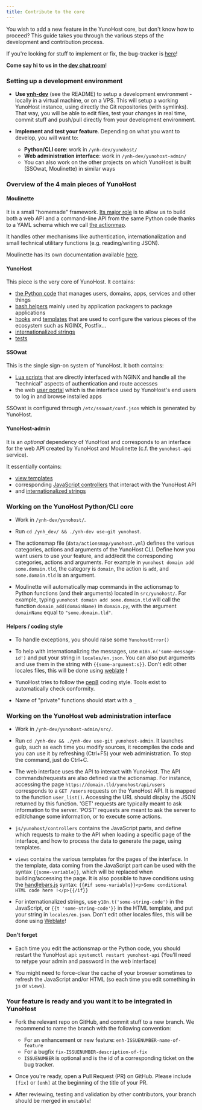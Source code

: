 ```yaml
---
title: Contribute to the core
---
```


You wish to add a new feature in the YunoHost core, but don't know how to
proceed? This guide takes you through the various steps of the development and
contribution process.

If you're looking for stuff to implement or fix, the bug-tracker is
[here](https://github.com/YunoHost/issues/issues)!

**Come say hi to us in the [dev chat room](/community/chat_rooms)**!

### Setting up a development environment

- **Use [ynh-dev](https://github.com/YunoHost/ynh-dev)** (see the README) to
  setup a development environment - locally in a virtual machine, or on a VPS.
  This will setup a working YunoHost instance, using directly the Git repositories
  (with symlinks). That way, you will be able to edit files, test your changes in real
  time, commit stuff and push/pull directly from your development environment.

- **Implement and test your feature**. Depending on what you want to develop, you
  will want to:
  - **Python/CLI core**: work in `/ynh-dev/yunohost/`
  - **Web administration interface**: work in `/ynh-dev/yunohost-admin/`
  - You can also work on the other projects on which YunoHost is built
     (SSOwat, Moulinette) in similar ways

### Overview of the 4 main pieces of YunoHost

#### Moulinette

It is a small "homemade" framework. [Its major role](https://moulinette.readthedocs.io/en/latest/actionsmap.html)
is to allow us to build both a web API and a command-line API from the same
Python code thanks to a YAML schema which we call
[the actionmap](https://github.com/YunoHost/yunohost/blob/dev/share/actionsmap.yml).

It handles other mechanisms like authentication, internationalization and
small technical utilitary functions (e.g. reading/writing JSON).

Moulinette has its own documentation available [here](https://moulinette.readthedocs.io/en/latest/).

#### YunoHost

This piece is the very core of YunoHost. It contains:

- [the Python code](https://github.com/YunoHost/yunohost/tree/dev/src) that manages users, domains, apps, services and other things
- [bash helpers](https://github.com/YunoHost/yunohost/tree/dev/helpers) mainly used by application packagers to package applications
- [hooks](https://github.com/YunoHost/yunohost/tree/dev/hooks) and [templates](https://github.com/YunoHost/yunohost/tree/dev/conf) that are used to configure the various pieces of the ecosystem such as NGINX, Postfix...
- [internationalized strings](https://github.com/YunoHost/yunohost/tree/dev/locales)
- [tests](https://github.com/YunoHost/yunohost/tree/dev/tests)

#### SSOwat

This is the single sign-on system of YunoHost. It both contains:

- [Lua scripts](https://github.com/YunoHost/ssowat) that are directly interfaced with NGINX and handle all the "technical" aspects of authentication and route accesses
- the web [user portal](https://github.com/YunoHost/yunohost-portal) which is the interface used by YunoHost's end users to log in and browse installed apps

SSOwat is configured through `/etc/ssowat/conf.json` which is generated by YunoHost.

#### YunoHost-admin

It is an *optional* dependency of YunoHost and corresponds to an interface for the web API created by YunoHost and Moulinette (c.f. the `yunohost-api` service).

It essentially contains:

- [view templates](https://github.com/YunoHost/yunohost-admin/tree/dev/app/src/views)
- corresponding [JavaScript controllers](https://github.com/YunoHost/yunohost-admin/tree/dev/src/js/yunohost/controllers) that interact with the YunoHost API
- and [internationalized strings](https://github.com/YunoHost/yunohost-admin/tree/dev/app/src/i18n/locales)

### Working on the YunoHost Python/CLI core

- Work in `/ynh-dev/yunohost/`.

- Run `cd /ynh_dev/ && ./ynh-dev use-git yunohost`.

- The actionsmap file (`data/actionsmap/yunohost.yml`) defines the various
  categories, actions and arguments of the YunoHost CLI. Define how you want
  users to use your feature, and add/edit the corresponding categories, actions
  and arguments. For example in `yunohost domain add some.domain.tld`, the
  category is `domain`, the action is `add`, and `some.domain.tld` is an
  argument.

- Moulinette will automatically map commands in the actionsmap to Python
  functions (and their arguments) located in `src/yunohost/`. For example, typing
  `yunohost domain add some.domain.tld` will call the function
  `domain_add(domainName)` in `domain.py`, with the argument `domainName` equal
  to `"some.domain.tld"`.

#### Helpers / coding style

- To handle exceptions, you should raise some `YunohostError()`

- To help with internationalizing the messages, use `m18n.n('some-message-id')`
  and put your string in `locales/en.json`. You can also put arguments and use
  them in the string with `{{some-argument:s}}`. Don't edit other locales files,
  this will be done using [weblate](https://translate.yunohost.org/) !

- YunoHost tries to follow the [pep8](http://pep8.org/) coding style. Tools
  exist to automatically check conformity.

- Name of "private" functions should start with a `_`

### Working on the YunoHost web administration interface

- Work in `/ynh-dev/yunohost-admin/src/`.

- Run `cd /ynh-dev && ./ynh-dev use-git yunohost-admin`. It launches gulp, such as each
  time you modify sources, it recompiles the code and you can use it by
  refreshing (Ctrl+F5) your web administration. To stop the command, just do Ctrl+C.

- The web interface uses the API to interact with YunoHost. The API
  commands/requests are also defined via the actionsmap. For instance, accessing
  the page `https://domain.tld/yunohost/api/users` corresponds to a `GET
  /users` requests on the YunoHost API. It is mapped to the function
  `user_list()`. Accessing the URL should display the JSON returned by this
  function. 'GET' requests are typically meant to ask information to the server.
  'POST' requests are meant to ask the server to edit/change some information,
  or to execute some actions.

- `js/yunohost/controllers` contains the JavaScript parts,
  and define which requests to make to the API when loading a specific page of
  the interface, and how to process the data to generate the page, using
  templates.

- `views` contains the various templates for the pages of the interface. In the
  template, data coming from the JavaScript part can be used with the syntax
  `{{some-variable}}`, which will be replaced when building/accessing the page.
  It is also possible to have conditions using the
  [handlebars.js](http://handlebarsjs.com) syntax: `{{#if
  some-variable}}<p>Some conditional HTML code here !</p>{{/if}}`

- For internationalized strings, use `y18n.t('some-string-code')` in the
  JavaScript, or `{{t 'some-string-code'}}` in the HTML template, and put your
  string in `locales/en.json`. Don't edit other locales files,
  this will be done using [Weblate](https://translate.yunohost.org/)!

#### Don't forget

- Each time you edit the actionsmap or the Python code, you should restart the YunoHost api:
  `systemctl restart yunohost-api`
  (You'll need to retype your admin and password in the web interface)

- You might need to force-clear the cache of your browser sometimes to refresh
  the JavaScript and/or HTML (so each time you edit something in `js` or `views`).

### Your feature is ready and you want it to be integrated in YunoHost

- Fork the relevant repo on GitHub, and commit stuff to a new branch. We recommend
  to name the branch with the following convention:
  - For an enhancement or new feature: `enh-ISSUENUMBER-name-of-feature`
  - For a bugfix `fix-ISSUENUMBER-description-of-fix`
  - `ISSUENUMBER` is optional and is the id of a corresponding ticket on the bug tracker.

- Once you're ready, open a Pull Request (PR) on GitHub. Please include `[fix]` or
  `[enh]` at the beginning of the title of your PR.

- After reviewing, testing and validation by other contributors, your branch
should be merged in `unstable`!
